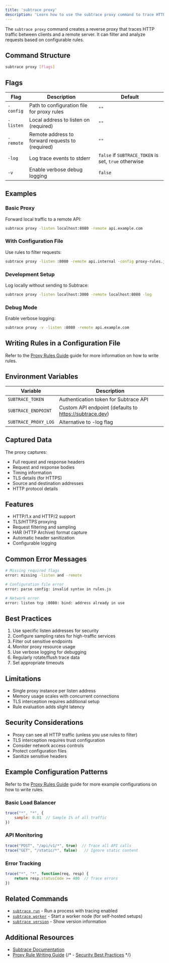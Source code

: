 ```yaml
---
title: 'subtrace proxy'
description: 'Learn how to use the subtrace proxy command to trace HTTP traffic through a reverse proxy'
---
```


The `subtrace proxy` command creates a reverse proxy that traces HTTP traffic between clients and a remote server. It can filter and analyze requests based on configurable rules.

## Command Structure

```bash
subtrace proxy [flags]
```

## Flags

| Flag | Description | Default |
|------|-------------|---------|
| `-config` | Path to configuration file for proxy rules | `""` |
| `-listen` | Local address to listen on (required) | `""` |
| `-remote` | Remote address to forward requests to (required) | `""` |
| `-log` | Log trace events to stderr | `false` if `SUBTRACE_TOKEN` is set, `true` otherwise |
| `-v` | Enable verbose debug logging | `false` |

## Examples

### Basic Proxy

Forward local traffic to a remote API:
```bash
subtrace proxy -listen localhost:8080 -remote api.example.com
```

### With Configuration File

Use rules to filter requests:
```bash
subtrace proxy -listen :8080 -remote api.internal -config proxy-rules.js
```

### Development Setup

Log locally without sending to Subtrace:
```bash
subtrace proxy -listen localhost:3000 -remote localhost:8080 -log
```

### Debug Mode

Enable verbose logging:
```bash
subtrace proxy -v -listen :8080 -remote api.example.com
```

## Writing Rules in a Configuration File

Refer to the [Proxy Rules Guide](/proxy-rules-guide) guide for more information on how to write rules.

## Environment Variables

| Variable | Description |
|----------|-------------|
| `SUBTRACE_TOKEN` | Authentication token for Subtrace API |
| `SUBTRACE_ENDPOINT` | Custom API endpoint (defaults to https://subtrace.dev) |
| `SUBTRACE_PROXY_LOG` | Alternative to -log flag |

## Captured Data

The proxy captures:

- Full request and response headers
- Request and response bodies
- Timing information
- TLS details (for HTTPS)
- Source and destination addresses
- HTTP protocol details

## Features

- HTTP/1.x and HTTP/2 support
- TLS/HTTPS proxying
- Request filtering and sampling
- HAR (HTTP Archive) format capture
- Automatic header sanitization
- Configurable logging

## Common Error Messages

```bash
# Missing required flags
error: missing -listen and -remote

# Configuration file error
error: parse config: invalid syntax in rules.js

# Network error
error: listen tcp :8080: bind: address already in use
```

## Best Practices

1. Use specific listen addresses for security
2. Configure sampling rates for high-traffic services
3. Filter out sensitive endpoints
4. Monitor proxy resource usage
5. Use verbose logging for debugging
6. Regularly rotate/flush trace data
7. Set appropriate timeouts

## Limitations

- Single proxy instance per listen address
- Memory usage scales with concurrent connections
- TLS interception requires additional setup
- Rule evaluation adds slight latency

## Security Considerations

- Proxy can see all HTTP traffic (unless you use rules to filter)
- TLS interception requires trust configuration
- Consider network access controls
- Protect configuration files
- Sanitize sensitive headers

## Example Configuration Patterns

Refer to the [Proxy Rules Guide](/proxy-rules-guide) guide for more example configurations on how to write rules.

### Basic Load Balancer

```javascript
trace("*", "*", {
    sample: 0.01  // Sample 1% of all traffic
})
```

### API Monitoring

```javascript
trace("POST", "/api/v1/*", true)  // Trace all API calls
trace("GET", "/static/*", false)   // Ignore static content
```

### Error Tracking

```javascript
trace("*", "*", function(req, resp) {
    return resp.statusCode >= 400  // Trace errors
})
```

## Related Commands

- [`subtrace run`](/references/subtrace-run) - Run a process with tracing enabled
- [`subtrace worker`](/references/subtrace-worker) - Start a worker node (for self-hosted setups)
- [`subtrace version`](/references/subtrace-version) - Show version information

## Additional Resources

- [Subtrace Documentation](https://docs.subtrace.dev)
- [Proxy Rule Writing Guide](/proxy-rules-guide)
{/* - [Security Best Practices](https://docs.subtrace.dev/security) */}
